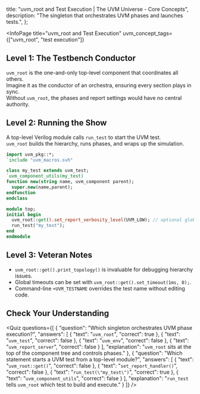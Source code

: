 
  title: "uvm_root and Test Execution | The UVM Universe - Core Concepts",
  description: "The singleton that orchestrates UVM phases and launches tests.",
};

<InfoPage
  title="uvm_root and Test Execution"
  uvm_concept_tags={["uvm_root", "test execution"]}
>

  ## Level 1: The Testbench Conductor

  `uvm_root` is the one-and-only top-level component that coordinates all others.  
  Imagine it as the conductor of an orchestra, ensuring every section plays in sync.  
  Without `uvm_root`, the phases and report settings would have no central authority.

  ## Level 2: Running the Show

  A top-level Verilog module calls `run_test` to start the UVM test.  
  `uvm_root` builds the hierarchy, runs phases, and wraps up the simulation.

  ```systemverilog
import uvm_pkg::*;
`include "uvm_macros.svh"

class my_test extends uvm_test;
  `uvm_component_utils(my_test)
  function new(string name, uvm_component parent);
    super.new(name,parent);
  endfunction
endclass

module top;
  initial begin
    uvm_root::get().set_report_verbosity_level(UVM_LOW); // optional global setting
    run_test("my_test");
  end
endmodule
  ```

  ## Level 3: Veteran Notes

  - `uvm_root::get().print_topology()` is invaluable for debugging hierarchy issues.  
  - Global timeouts can be set with `uvm_root::get().set_timeout(1ms, 0);`.  
  - Command-line `+UVM_TESTNAME` overrides the test name without editing code.

  ## Check Your Understanding

  <Quiz questions={[
    {
      "question": "Which singleton orchestrates UVM phase execution?",
      "answers": [
        { "text": "`uvm_root`", "correct": true },
        { "text": "`uvm_test`", "correct": false },
        { "text": "`uvm_env`", "correct": false },
        { "text": "`uvm_report_server`", "correct": false }
      ],
      "explanation": "`uvm_root` sits at the top of the component tree and controls phases."
    },
    {
      "question": "Which statement starts a UVM test from a top-level module?",
      "answers": [
        { "text": "`uvm_root::get()`", "correct": false },
        { "text": "`set_report_handler()`", "correct": false },
        { "text": "`run_test(\"my_test\")`", "correct": true },
        { "text": "`uvm_component_utils`", "correct": false }
      ],
      "explanation": "`run_test` tells `uvm_root` which test to build and execute."
    }
  ]} />

</InfoPage>
